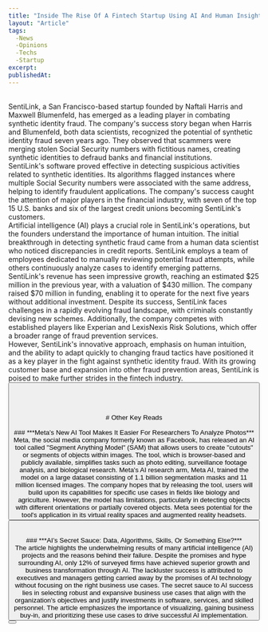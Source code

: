 ```yaml
---
title: "Inside The Rise Of A Fintech Startup Using AI And Human Insight To Fight Fraud"
layout: "Article"
tags:
  -News
  -Opinions
  -Techs
  -Startup
excerpt:
publishedAt:
---
```

<br/>
SentiLink, a San Francisco-based startup founded by Naftali Harris and Maxwell Blumenfeld, has emerged as a leading player in combating synthetic identity fraud. The company's success story began when Harris and Blumenfeld, both data scientists, recognized the potential of synthetic identity fraud seven years ago. They observed that scammers were merging stolen Social Security numbers with fictitious names, creating synthetic identities to defraud banks and financial institutions.
<br/>
SentiLink's software proved effective in detecting suspicious activities related to synthetic identities. Its algorithms flagged instances where multiple Social Security numbers were associated with the same address, helping to identify fraudulent applications. The company's success caught the attention of major players in the financial industry, with seven of the top 15 U.S. banks and six of the largest credit unions becoming SentiLink's customers.
<br/>
Artificial intelligence (AI) plays a crucial role in SentiLink's operations, but the founders understand the importance of human intuition. The initial breakthrough in detecting synthetic fraud came from a human data scientist who noticed discrepancies in credit reports. SentiLink employs a team of employees dedicated to manually reviewing potential fraud attempts, while others continuously analyze cases to identify emerging patterns.
<br/>
SentiLink's revenue has seen impressive growth, reaching an estimated $25 million in the previous year, with a valuation of $430 million. The company raised $70 million in funding, enabling it to operate for the next five years without additional investment. Despite its success, SentiLink faces challenges in a rapidly evolving fraud landscape, with criminals constantly devising new schemes. Additionally, the company competes with established players like Experian and LexisNexis Risk Solutions, which offer a broader range of fraud prevention services.
<br/>
However, SentiLink's innovative approach, emphasis on human intuition, and the ability to adapt quickly to changing fraud tactics have positioned it as a key player in the fight against synthetic identity fraud. With its growing customer base and expansion into other fraud prevention areas, SentiLink is poised to make further strides in the fintech industry.
<br/>
<Button
  address="https://www.forbes.com/sites/jeffkauflin/2023/06/06/inside-the-rise-of-a-fintech-startup-using-ai-and-human-insight-to-fight-fraud/?sh=49bbd1be5e12"
  text="Source"
/>
<br/>
<br/>
<br/>
<br/>
# Other Key Reads
<br/>
<br/>
### ***Meta’s New AI Tool Makes It Easier For Researchers To Analyze Photos*** 
<br/>
Meta, the social media company formerly known as Facebook, has released an AI tool called "Segment Anything Model" (SAM) that allows users to create "cutouts" or segments of objects within images. The tool, which is browser-based and publicly available, simplifies tasks such as photo editing, surveillance footage analysis, and biological research. Meta's AI research arm, Meta AI, trained the model on a large dataset consisting of 1.1 billion segmentation masks and 11 million licensed images. The company hopes that by releasing the tool, users will build upon its capabilities for specific use cases in fields like biology and agriculture. However, the model has limitations, particularly in detecting objects with different orientations or partially covered objects. Meta sees potential for the tool's application in its virtual reality spaces and augmented reality headsets.
<br/>
<Button
  address="https://www.forbes.com/sites/rashishrivastava/2023/04/06/metas-new-ai-tool-makes-it-easier-for-researchers-to-analyze-photos/?sh=291f0b8e1889"
  text="Source"
/>
<br/>
<br/>
### ***AI’s Secret Sauce: Data, Algorithms, Skills, Or Something Else?*** 
<br/>
The article highlights the underwhelming results of many artificial intelligence (AI) projects and the reasons behind their failure. Despite the promises and hype surrounding AI, only 12% of surveyed firms have achieved superior growth and business transformation through AI. The lackluster success is attributed to executives and managers getting carried away by the promises of AI technology without focusing on the right business use cases. The secret sauce to AI success lies in selecting robust and expansive business use cases that align with the organization's objectives and justify investments in software, services, and skilled personnel. The article emphasizes the importance of visualizing, gaining business buy-in, and prioritizing these use cases to drive successful AI implementation.
<br/>
<Button
  address="https://www.forbes.com/sites/joemckendrick/2023/06/18/ais-secret-sauce-data-algorithms-skills-or-something-else/?ss=enterprisetech&sh=26e910a5716a"
  text="Source"
/>
